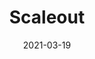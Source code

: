 ---
title: Scaleout
status: publish
date: 2021-03-19
slug: IoTeX and Scaleout are partnering to enable trusted, end-to-end machine learning and the first "Initial Model Offerings" (IMO)
website: https://scaleoutsystems.com
twitter:
logo:
featured_img: https://wp.gcap1.iotex.io/wp-content/uploads/2021/03/Scaleout.png
telegram:
---